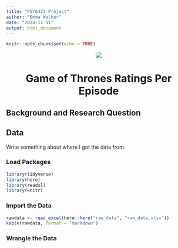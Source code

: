 ```yaml
---
title: "PSY6422 Project"
author: "Emma Walker"
date: "2024-11-11"
output: html_document
---
```


```r
knitr::opts_chunk$set(echo = TRUE)
```

<center>
![](images/Logo_Game_of_thrones.png)

# **Game of Thrones Ratings Per Episode**

</center>
## Background and Research Question

## Data
Write something about where I got the data from.

### Load Packages

```r

library(tidyverse)
library(here)
library(readxl)
library(knitr)
```

### Import the Data

```r

rawdata <- read_excel(here::here("raw_data", "raw_data.xlsx"))
kable(rawdata, format = "markdown")

```

### Wrangle the Data


